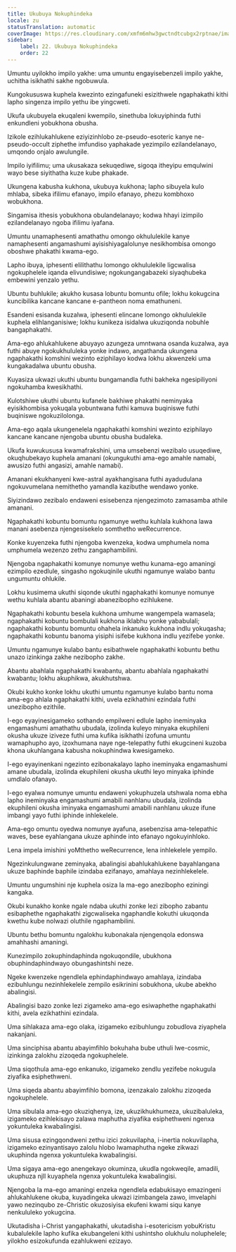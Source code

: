 ```yaml
---
title: Ukubuya Nokuphindeka
locale: zu
statusTranslation: automatic
coverImage: https://res.cloudinary.com/xmfm6mhw3gwctndtcubgx2rptnae/image/upload/v1741354419/small_cover_la_gran_rebelion_28716e29d2.webp
sidebar:
    label: 22. Ukubuya Nokuphindeka
    order: 22
---
```

Umuntu uyilokho impilo yakhe: uma umuntu engayisebenzeli impilo yakhe, uchitha isikhathi sakhe ngobuwula.

Kungokususwa kuphela kwezinto ezingafuneki esizithwele ngaphakathi kithi lapho singenza impilo yethu ibe yingcweti.

Ukufa ukubuyela ekuqaleni kwempilo, sinethuba lokuyiphinda futhi enkundleni yobukhona obusha.

Izikole ezihlukahlukene eziyizinhlobo ze-pseudo-esoteric kanye ne-pseudo-occult ziphethe imfundiso yaphakade yezimpilo ezilandelanayo, umqondo onjalo awulungile.

Impilo iyifilimu; uma ukusakaza sekuqediwe, sigoqa itheyipu emqulwini wayo bese siyithatha kuze kube phakade.

Ukungena kabusha kukhona, ukubuya kukhona; lapho sibuyela kulo mhlaba, sibeka ifilimu efanayo, impilo efanayo, phezu kombhoxo wobukhona.

Singamisa ithesis yobukhona obulandelanayo; kodwa hhayi izimpilo ezilandelanayo ngoba ifilimu iyafana.

Umuntu unamaphesenti amathathu omongo okhululekile kanye namaphesenti angamashumi ayisishiyagalolunye nesikhombisa omongo oboshwe phakathi kwama-ego.

Lapho ibuya, iphesenti elilithathu lomongo okhululekile ligcwalisa ngokuphelele iqanda elivundisiwe; ngokungangabazeki siyaqhubeka embewini yenzalo yethu.

Ubuntu buhlukile; akukho kusasa lobuntu bomuntu ofile; lokhu kokugcina kuncibilika kancane kancane e-pantheon noma emathuneni.

Esandeni esisanda kuzalwa, iphesenti elincane lomongo okhululekile kuphela elihlanganisiwe; lokhu kunikeza isidalwa ukuziqonda nobuhle bangaphakathi.

Ama-ego ahlukahlukene abuyayo azungeza umntwana osanda kuzalwa, aya futhi abuye ngokukhululeka yonke indawo, angathanda ukungena ngaphakathi komshini wezinto eziphilayo kodwa lokhu akwenzeki uma kungakadalwa ubuntu obusha.

Kuyasiza ukwazi ukuthi ubuntu bungamandla futhi bakheka ngesipiliyoni ngokuhamba kwesikhathi.

Kulotshiwe ukuthi ubuntu kufanele bakhiwe phakathi neminyaka eyisikhombisa yokuqala yobuntwana futhi kamuva buqiniswe futhi buqiniswe ngokuzilolonga.

Ama-ego aqala ukungenelela ngaphakathi komshini wezinto eziphilayo kancane kancane njengoba ubuntu obusha budaleka.

Ukufa kuwukususa kwamafrakshini, uma umsebenzi wezibalo usuqediwe, okuqhubekayo kuphela amanani (okungukuthi ama-ego amahle namabi, awusizo futhi angasizi, amahle namabi).

Amanani ekukhanyeni kwe-astral ayakhangisana futhi ayadudulana ngokuvumelana nemithetho yamandla kazibuthe wendawo yonke.

Siyizindawo zezibalo endaweni esisebenza njengezimoto zamasamba athile amanani.

Ngaphakathi kobuntu bomuntu ngamunye wethu kuhlala kukhona lawa manani asebenza njengesisekelo somthetho weRecurrence.

Konke kuyenzeka futhi njengoba kwenzeka, kodwa umphumela noma umphumela wezenzo zethu zangaphambilini.

Njengoba ngaphakathi komunye nomunye wethu kunama-ego amaningi ezimpilo ezedlule, singasho ngokuqinile ukuthi ngamunye walabo bantu ungumuntu ohlukile.

Lokhu kusimema ukuthi siqonde ukuthi ngaphakathi komunye nomunye wethu kuhlala abantu abaningi abanezibopho ezihlukene.

Ngaphakathi kobuntu besela kukhona umhume wangempela wamasela; ngaphakathi kobuntu bombulali kukhona iklabhu yonke yababulali; ngaphakathi kobuntu bomuntu ohahela inkanuko kukhona indlu yokuqasha; ngaphakathi kobuntu banoma yisiphi isifebe kukhona indlu yezifebe yonke.

Umuntu ngamunye kulabo bantu esibathwele ngaphakathi kobuntu bethu unazo izinkinga zakhe nezibopho zakhe.

Abantu abahlala ngaphakathi kwabantu, abantu abahlala ngaphakathi kwabantu; lokhu akuphikwa, akukhutshwa.

Okubi kukho konke lokhu ukuthi umuntu ngamunye kulabo bantu noma ama-ego ahlala ngaphakathi kithi, uvela ezikhathini ezindala futhi unezibopho ezithile.

I-ego eyayinesigameko sothando empilweni edlule lapho ineminyaka engamashumi amathathu ubudala, izolinda kuleyo minyaka ekuphileni okusha ukuze iziveze futhi uma kufika isikhathi izofuna umuntu wamaphupho ayo, izoxhumana naye nge-telepathy futhi ekugcineni kuzoba khona ukuhlangana kabusha nokuphindwa kwesigameko.

I-ego eyayinenkani ngezinto ezibonakalayo lapho ineminyaka engamashumi amane ubudala, izolinda ekuphileni okusha ukuthi leyo minyaka iphinde umdlalo ofanayo.

I-ego eyalwa nomunye umuntu endaweni yokuphuzela utshwala noma ebha lapho ineminyaka engamashumi amabili nanhlanu ubudala, izolinda ekuphileni okusha iminyaka engamashumi amabili nanhlanu ukuze ifune imbangi yayo futhi iphinde inhlekelele.

Ama-ego omuntu oyedwa nomunye ayafuna, asebenzisa ama-telepathic waves, bese eyahlangana ukuze aphinde into efanayo ngokuyinhloko.

Lena impela imishini yoMthetho weRecurrence, lena inhlekelele yempilo.

Ngezinkulungwane zeminyaka, abalingisi abahlukahlukene bayahlangana ukuze baphinde baphile izindaba ezifanayo, amahlaya nezinhlekelele.

Umuntu ungumshini nje kuphela osiza la ma-ego anezibopho eziningi kangaka.

Okubi kunakho konke ngale ndaba ukuthi zonke lezi zibopho zabantu esibaphethe ngaphakathi zigcwaliseka ngaphandle kokuthi ukuqonda kwethu kube nolwazi oluthile ngaphambilini.

Ubuntu bethu bomuntu ngalokhu kubonakala njengenqola edonswa amahhashi amaningi.

Kunezimpilo zokuphindaphinda ngokuqondile, ubukhona obuphindaphindwayo obungashintshi neze.

Ngeke kwenzeke ngendlela ephindaphindwayo amahlaya, izindaba ezibuhlungu nezinhlekelele zempilo esikrinini sobukhona, ukube abekho abalingisi.

Abalingisi bazo zonke lezi zigameko ama-ego esiwaphethe ngaphakathi kithi, avela ezikhathini ezindala.

Uma sihlakaza ama-ego olaka, izigameko ezibuhlungu zobudlova ziyaphela nakanjani.

Uma sinciphisa abantu abayimfihlo bokuhaha bube uthuli lwe-cosmic, izinkinga zalokhu zizoqeda ngokuphelele.

Uma siqothula ama-ego enkanuko, izigameko zendlu yezifebe nokugula ziyafika esiphethweni.

Uma siqeda abantu abayimfihlo bomona, izenzakalo zalokhu zizoqeda ngokuphelele.

Uma sibulala ama-ego okuziqhenya, ize, ukuzikhukhumeza, ukuzibaluleka, izigameko ezihlekisayo zalawa maphutha ziyafika esiphethweni ngenxa yokuntuleka kwabalingisi.

Uma sisusa ezingqondweni zethu izici zokuvilapha, i-inertia nokuvilapha, izigameko ezinyantisayo zalolu hlobo lwamaphutha ngeke zikwazi ukuphinda ngenxa yokuntuleka kwabalingisi.

Uma sigaya ama-ego anengekayo okuminza, ukudla ngokweqile, amadili, ukuphuza njll kuyaphela ngenxa yokuntuleka kwabalingisi.

Njengoba la ma-ego amaningi enzeka ngendlela edabukisayo emazingeni ahlukahlukene okuba, kuyadingeka ukwazi izimbangela zawo, imvelaphi yawo nezinqubo ze-Christic okuzosiyisa ekufeni kwami siqu kanye nenkululeko yokugcina.

Ukutadisha i-Christ yangaphakathi, ukutadisha i-esotericism yobuKristu kubalulekile lapho kufika ekubangeleni kithi ushintsho olukhulu noluphelele; yilokho esizokufunda ezahlukweni ezizayo.


